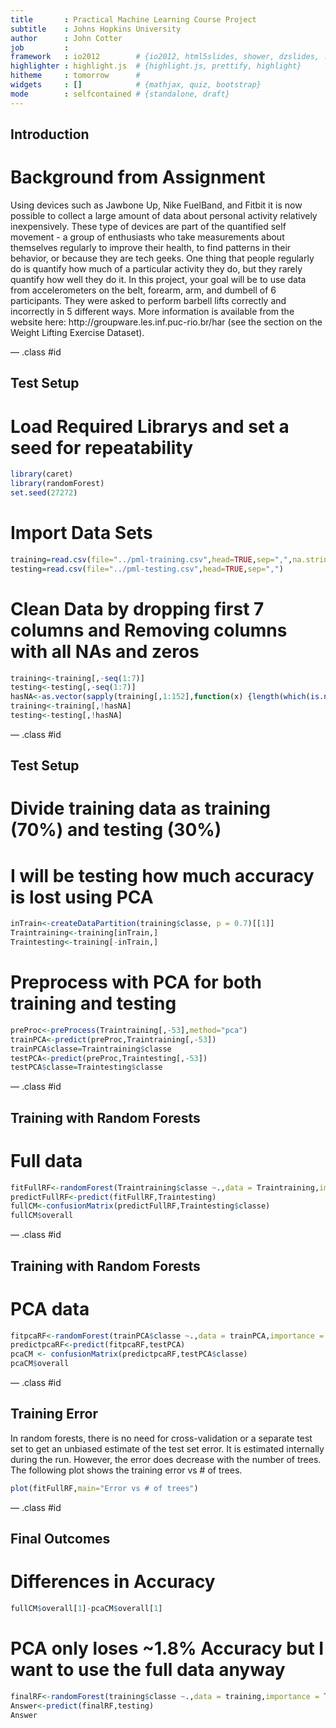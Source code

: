 ```yaml
---
title       : Practical Machine Learning Course Project
subtitle    : Johns Hopkins University
author      : John Cotter
job         : 
framework   : io2012        # {io2012, html5slides, shower, dzslides, ...}
highlighter : highlight.js  # {highlight.js, prettify, highlight}
hitheme     : tomorrow      # 
widgets     : []            # {mathjax, quiz, bootstrap}
mode        : selfcontained # {standalone, draft}
---
```


## Introduction
Background from Assignment
================

Using devices such as Jawbone Up, Nike FuelBand, and Fitbit it is now possible to collect a large amount of data about personal activity relatively inexpensively. These type of devices are part of the quantified self movement - a group of enthusiasts who take measurements about themselves regularly to improve their health, to find patterns in their behavior, or because they are tech geeks. One thing that people regularly do is quantify how much of a particular activity they do, but they rarely quantify how well they do it. In this project, your goal will be to use data from accelerometers on the belt, forearm, arm, and dumbell of 6 participants. They were asked to perform barbell lifts correctly and incorrectly in 5 different ways. More information is available from the website here: http://groupware.les.inf.puc-rio.br/har (see the section on the Weight Lifting Exercise Dataset). 

--- .class #id 

## Test Setup
# Load Required Librarys and set a seed for repeatability
``` r
library(caret)
library(randomForest)
set.seed(27272)
```

# Import Data Sets
``` r
training=read.csv(file="../pml-training.csv",head=TRUE,sep=",",na.strings=c("NA","#DIV/0!",""))
testing=read.csv(file="../pml-testing.csv",head=TRUE,sep=",")
``` 

# Clean Data by dropping first 7 columns and Removing columns with all NAs and zeros
``` r
training<-training[,-seq(1:7)]
testing<-testing[,-seq(1:7)]
hasNA<-as.vector(sapply(training[,1:152],function(x) {length(which(is.na(x)))!=0}))
training<-training[,!hasNA]
testing<-testing[,!hasNA]
```

--- .class #id

## Test Setup
# Divide training data as training (70%) and testing (30%)
# I will be testing how much accuracy is lost using PCA
``` r
inTrain<-createDataPartition(training$classe, p = 0.7)[[1]]
Traintraining<-training[inTrain,]
Traintesting<-training[-inTrain,]
```

# Preprocess with PCA for both training and testing
``` r
preProc<-preProcess(Traintraining[,-53],method="pca")
trainPCA<-predict(preProc,Traintraining[,-53])
trainPCA$classe=Traintraining$classe
testPCA<-predict(preProc,Traintesting[,-53])
testPCA$classe=Traintesting$classe
```

--- .class #id

## Training with Random Forests
# Full data 
``` r
fitFullRF<-randomForest(Traintraining$classe ~.,data = Traintraining,importance = TRUE)
predictFullRF<-predict(fitFullRF,Traintesting)
fullCM<-confusionMatrix(predictFullRF,Traintesting$classe)
fullCM$overall
```

--- .class #id

## Training with Random Forests
# PCA data
``` r
fitpcaRF<-randomForest(trainPCA$classe ~.,data = trainPCA,importance = TRUE)
predictpcaRF<-predict(fitpcaRF,testPCA)
pcaCM <- confusionMatrix(predictpcaRF,testPCA$classe)
pcaCM$overall
```

--- .class #id

## Training Error
In random forests, there is no need for cross-validation or a separate test set to get an unbiased estimate of the test set error. It is estimated internally during the run.  However, the error does decrease with the number of trees. The following plot shows the training error vs # of trees. 

```r
plot(fitFullRF,main="Error vs # of trees")
```

--- .class #id

## Final Outcomes
# Differences in Accuracy
``` r
fullCM$overall[1]-pcaCM$overall[1]
```

# PCA only loses ~1.8% Accuracy but I want to use the full data anyway
``` r
finalRF<-randomForest(training$classe ~.,data = training,importance = TRUE)
Answer<-predict(finalRF,testing)
Answer
```